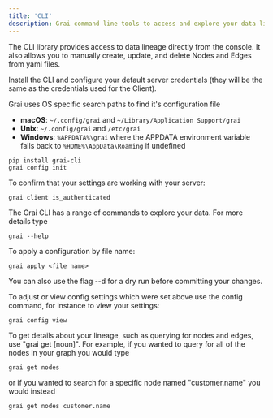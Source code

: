 ```yaml
---
title: 'CLI'
description: Grai command line tools to access and explore your data lineage
---
```


The CLI library provides access to data lineage directly from the console.
It also allows you to manually create, update, and delete Nodes and Edges from yaml files.

Install the CLI and configure your default server credentials (they will be the same as the credentials used for the Client).


Grai uses OS specific search paths to find it's configuration file
* **macOS**: `~/.config/grai` and `~/Library/Application Support/grai`
* **Unix**: `~/.config/grai` and `/etc/grai`
* **Windows**: `%APPDATA%\grai` where the APPDATA environment variable falls back to `%HOME%\AppData\Roaming` if undefined


```shell
pip install grai-cli
grai config init
```


To confirm that your settings are working with your server:


```shell
grai client is_authenticated
```

The Grai CLI has a range of commands to explore your data. For more details type

```shell
grai --help
```

To apply a configuration by file name:

```shell
grai apply <file name>
```

You can also use the flag --d for a dry run before committing your changes.


To adjust or view config settings which were set above use the config command, for instance to view your settings:

```shell
grai config view
```

To get details about your lineage, such as querying for nodes and edges, use "grai get [noun]".
For example, if you wanted to query for all of the nodes in your graph you would type

```shell
grai get nodes
```

or if you wanted to search for a specific node named "customer.name" you would instead

```shell
grai get nodes customer.name
```
